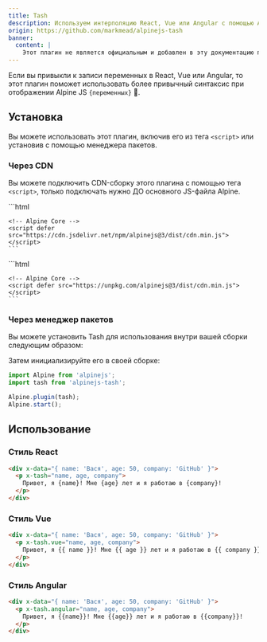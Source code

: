```yaml
---
title: Tash
description: Используем интерполяцию React, Vue или Angular с помощью Alpine JS
origin: https://github.com/markmead/alpinejs-tash
banner:
  content: |
    Этот плагин не является официальным и добавлен в эту документацию переводчиком.
---
```



Если вы привыкли к записи переменных в React, Vue или Angular, то этот плагин поможет использовать более привычный синтаксис при отображении Alpine JS `{переменных}` 🚀.

## Установка

Вы можете использовать этот плагин, включив его из тега `<script>` или установив с помощью менеджера пакетов.

### Через CDN

Вы можете подключить CDN-сборку этого плагина с помощью тега `<script>`, только подключать нужно ДО основного JS-файла Alpine.

<Tabs>
  <TabItem label="jsDelivr CDN">
    ```html
    <!-- Tash Plugin -->
    <script defer src="https://cdn.jsdelivr.net/npm/alpinejs-tash@latest/dist/tash.min.js"></script>

    <!-- Alpine Core -->
    <script defer src="https://cdn.jsdelivr.net/npm/alpinejs@3/dist/cdn.min.js"></script>
    ```
  </TabItem>
  <TabItem label="unpkg CDN">
    ```html
    <!-- Tash Plugin -->
    <script defer src="https://unpkg.com/alpinejs-tash@latest/dist/tash.min.js"></script>

    <!-- Alpine Core -->
    <script defer src="https://unpkg.com/alpinejs@3/dist/cdn.min.js"></script>
    ```
  </TabItem>
</Tabs>

### Через менеджер пакетов

Вы можете установить Tash для использования внутри вашей сборки следующим образом:

<PackageManagers pkg="alpinejs-tash" icons={false} />

Затем инициализируйте его в своей сборке:

```js {2, 4}
import Alpine from 'alpinejs';
import tash from 'alpinejs-tash';

Alpine.plugin(tash);
Alpine.start();
```

## Использование

### Стиль React

```html live "x-tash"
<div x-data="{ name: 'Вася', age: 50, company: 'GitHub' }">
  <p x-tash="name, age, company">
    Привет, я {name}! Мне {age} лет и я работаю в {company}!
  </p>
</div>
```

### Стиль Vue

```html live "x-tash"
<div x-data="{ name: 'Вася', age: 50, company: 'GitHub' }">
  <p x-tash.vue="name, age, company">
    Привет, я {{ name }}! Мне {{ age }} лет и я работаю в {{ company }}!
  </p>
</div>
```

### Стиль Angular

```html live "x-tash"
<div x-data="{ name: 'Вася', age: 50, company: 'GitHub' }">
  <p x-tash.angular="name, age, company">
    Привет, я {{name}}! Мне {{age}} лет и я работаю в {{company}}!
  </p>
</div>
```
